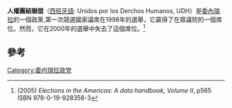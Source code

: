 {{about|人權團結聯盟政黨|國際人權團結聯盟組織|國際人權團結聯盟}}
'''人權團結聯盟'''（[[西班牙語|西班牙語]]: Unidos por los Derchos Humanos, UDH）是[[委內瑞拉|委內瑞拉]]的一個政黨,第一次競選國家議席在1998年的選舉，它贏得了在眾議院的一個席位。然而，它在2000年的選舉中失去了這個席位。<ref name=N1>{{link-en|迪特·诺伦|Dieter Nohlen|Nohlen, D}} (2005) ''Elections in the Americas: A data handbook, Volume II'', p565 ISBN 978-0-19-928358-3</ref>

==參考==
{{reflist}}

[[Category:委内瑞拉政党|Category:委内瑞拉政党]]